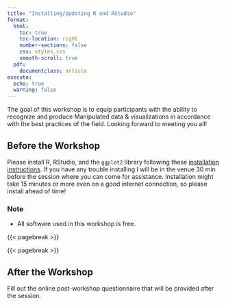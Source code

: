 ---
title: "Installing/Updating R and RStudio"
format:
  html:
    toc: true
    toc-location: right
    number-sections: false
    css: styles.css
    smooth-scroll: true
  pdf:
    documentclass: article
execute:
  echo: true
  warning: false
---
The goal of this workshop is to equip participants with the ability to recognize and produce Manipulated data & visualizations in accordance with the best practices of the field. Looking forward to meeting you all!

## Before the Workshop

Please install R, RStudio, and the `ggplot2` library following these [installation instructions](Getting_started_with_R.qmd). If you have any trouble installing I will be in the venue 30 min before the session where you can come for assistance. Installation might take 15 minutes or more even on a good internet connection, so please install ahead of time!

::: callout-tip
### Note

-   All software used in this workshop is free.
:::

{{< pagebreak >}}



{{< pagebreak >}}

## After the Workshop

Fill out the online post-workshop questionnaire that will be provided after the session.
